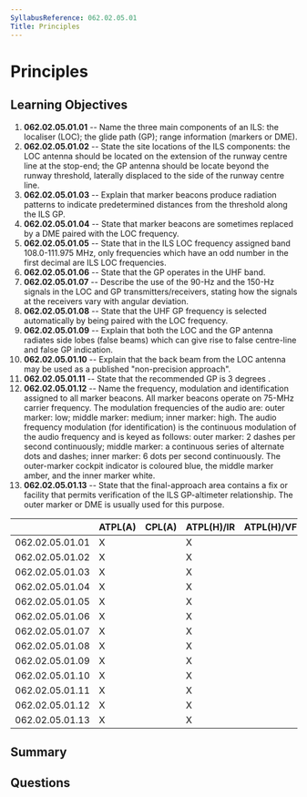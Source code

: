 ```yaml
---
SyllabusReference: 062.02.05.01
Title: Principles
---
```


# Principles

## Learning Objectives

1. **062.02.05.01.01** -- Name the three main components of an ILS: the
   localiser (LOC); the glide path (GP); range information (markers or DME).
2. **062.02.05.01.02** -- State the site locations of the ILS components: the
   LOC antenna should be located on the extension of the runway centre line at
   the stop-end; the GP antenna should be locate beyond the runway threshold,
   laterally displaced to the side of the runway centre line.
3. **062.02.05.01.03** -- Explain that marker beacons produce radiation patterns
   to indicate predetermined distances from the threshold along the ILS GP.
4. **062.02.05.01.04** -- State that marker beacons are sometimes replaced by a
   DME paired with the LOC frequency.
5. **062.02.05.01.05** -- State that in the ILS LOC frequency assigned band
   108.0-111.975 MHz, only frequencies which have an odd number in the first
   decimal are ILS LOC frequencies.
6. **062.02.05.01.06** -- State that the GP operates in the UHF band.
7. **062.02.05.01.07** -- Describe the use of the 90-Hz and the 150-Hz signals
   in the LOC and GP transmitters/receivers, stating how the signals at the
   receivers vary with angular deviation.
8. **062.02.05.01.08** -- State that the UHF GP frequency is selected
   automatically by being paired with the LOC frequency.
9. **062.02.05.01.09** -- Explain that both the LOC and the GP antenna radiates
   side lobes (false beams) which can give rise to false centre-line and false
   GP indication.
10. **062.02.05.01.10** -- Explain that the back beam from the LOC antenna may
    be used as a published "non-precision approach".
11. **062.02.05.01.11** -- State that the recommended GP is 3 degrees .
12. **062.02.05.01.12** -- Name the frequency, modulation and identification
    assigned to all marker beacons. All marker beacons operate on 75-MHz carrier
    frequency. The modulation frequencies of the audio are: outer marker: low;
    middle marker: medium; inner marker: high. The audio frequency modulation
    (for identification) is the continuous modulation of the audio frequency and
    is keyed as follows: outer marker: 2 dashes per second continuously; middle
    marker: a continuous series of alternate dots and dashes; inner marker: 6
    dots per second continuously. The outer-marker cockpit indicator is coloured
    blue, the middle marker amber, and the inner marker white.
13. **062.02.05.01.13** -- State that the final-approach area contains a fix or
    facility that permits verification of the ILS GP-altimeter relationship. The
    outer marker or DME is usually used for this purpose.

|                 | ATPL(A) | CPL(A) | ATPL(H)/IR | ATPL(H)/VFR | CPL(H) | IR  | CBIR(A) |
| --------------- | ------- | ------ | ---------- | ----------- | ------ | --- | ------- |
| 062.02.05.01.01 | X       |        | X          |             |        | X   | X       |
| 062.02.05.01.02 | X       |        | X          |             |        | X   | X       |
| 062.02.05.01.03 | X       |        | X          |             |        | X   | X       |
| 062.02.05.01.04 | X       |        | X          |             |        | X   | X       |
| 062.02.05.01.05 | X       |        | X          |             |        | X   | X       |
| 062.02.05.01.06 | X       |        | X          |             |        | X   | X       |
| 062.02.05.01.07 | X       |        | X          |             |        | X   | X       |
| 062.02.05.01.08 | X       |        | X          |             |        | X   |         |
| 062.02.05.01.09 | X       |        | X          |             |        | X   | X       |
| 062.02.05.01.10 | X       |        | X          |             |        | X   | X       |
| 062.02.05.01.11 | X       |        | X          |             |        | X   | X       |
| 062.02.05.01.12 | X       |        | X          |             |        | X   | X       |
| 062.02.05.01.13 | X       |        | X          |             |        | X   | X       |

## Summary

## Questions
